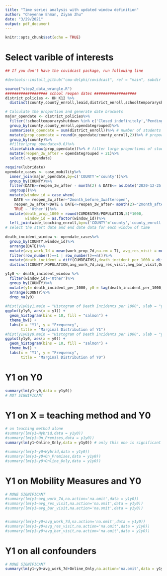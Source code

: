 ```yaml
---
title: "Time series analysis with updated window definition"
author: "Cheyenne Ehman, Ziyan Zhu"
date: "3/29/2021"
output: pdf_document
---
```


```r
knitr::opts_chunk$set(echo = TRUE)
```


# Select varible of interests

```r
## If you don't have the covidcast package, run following line

#devtools::install_github("cmu-delphi/covidcast", ref = "main", subdir = "R-packages/covidcast",dependencies = T)
```



```r
source("step2_data_wrangle.R")
################### school reopen dates ################### 
district_policies <- OH_K12 %>%
  distinct(county,county_enroll,leaid,district_enroll,schooltemporaryshutdown,opendategrouped,teachingmethod)

# Calculate the proportion and generate date brackets
major_opendate <- district_policies%>%
  filter(!schooltemporaryshutdown %in% c('Closed indefinitely','Pending','Unknown'))%>%
  group_by(county,county_enroll,opendategrouped)%>%
  summarise(n_opendate = sum(district_enroll))%>% # number of students under certain date for each county
  mutate(prop_opendate = round(n_opendate/county_enroll,2))%>% # proportion
  group_by(county)%>%
  #filter(prop_opendate>0.6)%>% 
  slice(which.max(prop_opendate))%>% # filter large proportions of students with same reopen dates #can be replaced with # slice(which.max(prop_opendate))#
  mutate(reopen_3w_after = opendategrouped + 21)%>%
  select(-n_opendate)
```


```r
require(lubridate)
opendate_cases <- case_mobility%>%
  inner_join(major_opendate,by=c('COUNTY'='county'))%>%
  group_by(COUNTY)%>%
  filter(DATE>=reopen_3w_after - month(2) & DATE<= as.Date('2020-12-25'))%>%
  ungroup()%>%
  mutate(window_id = case_when(
    DATE <= reopen_3w_after~"2month_before_3wafteropen",
    reopen_3w_after<DATE & DATE<=reopen_3w_after+ month(2)~"2month_after_3wafteropen",
    TRUE ~ 'Other'))%>%
  mutate(death_prop_1000 = round(CUMDEATHS/POPULATION,5)*1000,
         window_id = as.factor(window_id))%>%
  left_join(wide_teaching_enroll,by=c('COUNTY'='county','county_enroll'))
# select the start date and end date data for each window of time
  
death_incident_window <- opendate_cases%>%
  group_by(COUNTY,window_id)%>%
  arrange(DATE)%>%
  mutate(avg_work_7d = mean(work_prop_7d,na.rm = T), avg_res_visit = mean(res_visit_prop,na.rm = T),avg_bar_visit = mean(bar_visit_prop,na.rm = T) )%>%
  filter(row_number()==1 | row_number()==n())%>%
  mutate(death_incident = diff(CUMDEATHS),death_incident_per_1000 = diff(CUMDEATHS)*1000/POPULATION)%>%
  distinct(COUNTY,POPULATION,avg_work_7d,avg_res_visit,avg_bar_visit,Online_Only,On_Premises,Hybrid,death_incident,death_incident_per_1000,window_id)
```


```r
y1y0 <- death_incident_window %>%
  filter(window_id!='Other')%>%
  group_by(COUNTY)%>%
  mutate(y1= death_incident_per_1000, y0 = lag(death_incident_per_1000,n=1))%>%
  arrange(COUNTY)%>%
  drop_na(y0) 
 
#hist(y1y0$y1,main = "Histogram of Death Incidents per 1000", xlab = "y1")
ggplot(y1y0, aes(x = y1)) + 
  geom_histogram(bins = 10, fill = "salmon") + 
  theme_bw() + 
  labs(x = "Y1", y = "Frequency",
       title = "Marginal Distribution of Y1")
#hist(y1y0$y0,main = "Histogram of Death Incidents per 1000", xlab = "y0")
ggplot(y1y0, aes(x = y0)) + 
  geom_histogram(bins = 10, fill = "salmon") + 
  theme_bw() + 
  labs(x = "Y1", y = "Frequency",
       title = "Marginal Distribution of Y0")
```

# Y1 on Y0

```r
summary(lm(y1~y0,data = y1y0))
# NOT SIGNIFICANT
```

# Y1 on X = teaching method and Y0

```r
# on teaching method alone
#summary(lm(y1~Hybrid,data = y1y0))
#summary(lm(y1~On_Premises,data = y1y0))
summary(lm(y1~Online_Only,data = y1y0)) # only this one is significant

#summary(lm(y1~y0+Hybrid,data = y1y0))
#summary(lm(y1~y0+On_Premises,data = y1y0))
#summary(lm(y1~y0+Online_Only,data = y1y0))
```


# Y1 on Mobility Measures and Y0

```r
# NONE SIGNIFICANT
#summary(lm(y1~avg_work_7d,na.action='na.omit',data = y1y0))
#summary(lm(y1~avg_res_visit,na.action='na.omit',data = y1y0))
#summary(lm(y1~avg_bar_visit,na.action='na.omit',data = y1y0))


#summary(lm(y1~y0+avg_work_7d,na.action='na.omit',data = y1y0))
#summary(lm(y1~y0+avg_res_visit,na.action='na.omit',data = y1y0))
#summary(lm(y1~y0+avg_bar_visit,na.action='na.omit',data = y1y0))
```

# Y1 on all confounders

```r
# NONE SIGNIFICANT
summary(lm(y1~y0+avg_work_7d+Online_Only,na.action='na.omit',data = y1y0))
```




